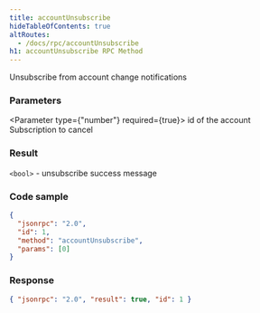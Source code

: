 ```yaml
---
title: accountUnsubscribe
hideTableOfContents: true
altRoutes:
  - /docs/rpc/accountUnsubscribe
h1: accountUnsubscribe RPC Method
---
```


Unsubscribe from account change notifications

<DocSideBySide>

<DocLeftSide>

### Parameters

<Parameter type={"number"} required={true}>
  id of the account Subscription to cancel
</Parameter>

### Result

`<bool>` - unsubscribe success message

</DocLeftSide>

<DocRightSide>

### Code sample

```json
{
  "jsonrpc": "2.0",
  "id": 1,
  "method": "accountUnsubscribe",
  "params": [0]
}
```

### Response

```json
{ "jsonrpc": "2.0", "result": true, "id": 1 }
```

</DocRightSide>
</DocSideBySide>
